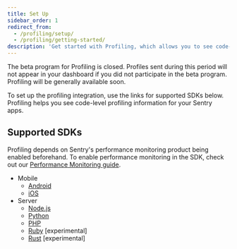 ```yaml
---
title: Set Up
sidebar_order: 1
redirect_from:
  - /profiling/setup/
  - /profiling/getting-started/
description: 'Get started with Profiling, which allows you to see code-level profiling information for your Sentry apps.'
---
```


<Note>

The beta program for Profiling is closed. Profiles sent during this period will not appear in your dashboard if you did not participate in the beta program. Profiling will be generally available soon.

</Note>

To set up the profiling integration, use the links for supported SDKs below. Profiling helps you see code-level profiling information for your Sentry apps.

## Supported SDKs

<Alert>

Profiling depends on Sentry's performance monitoring product being enabled beforehand. To enable performance monitoring in the SDK, check out our [Performance Monitoring guide](/product/performance/getting-started/).

</Alert>

- Mobile
  - [Android](/platforms/android/profiling/)
  - [iOS](/platforms/apple/guides/ios/profiling/)
- Server
  - [Node.js](/platforms/node/profiling)
  - [Python](/platforms/python/profiling/)
  - [PHP](/platforms/php/profiling/)
  - [Ruby](/platforms/ruby/profiling/) [experimental]
  - [Rust](/platforms/rust/profiling) [experimental]
